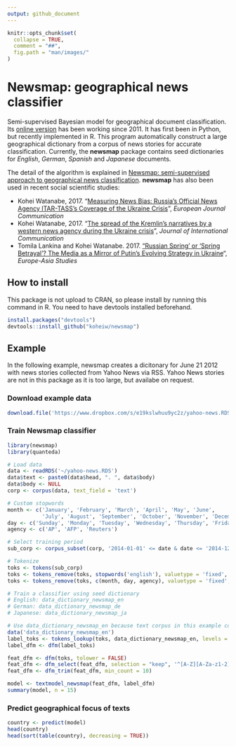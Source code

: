 ```yaml
---
output: github_document
---
```



```r
knitr::opts_chunk$set(
  collapse = TRUE,
  comment = "##",
  fig.path = "man/images/"
)
```

# Newsmap: geographical news classifier 

Semi-supervised Bayesian model for geographical document classification. Its [online version](http://newsmap.koheiw.net) has been working since 2011. It has first been in Python, but recently implemented in R. This program automatically construct a large geographical dictionary from a corpus of news stories for accurate classification. Currently, the **newsmap** package contains seed dictionaries for *English*, *German*, *Spanish* and *Japanese* documents.

The detail of the algorithm is explained in [Newsmap: semi-supervised approach to geographical news classification](http://www.tandfonline.com/eprint/dDeyUTBrhxBSSkHPn5uB/full). **newsmap** has also been used in recent social scientific studies:

* Kohei Watanabe, 2017. "[Measuring News Bias: Russia’s Official News Agency ITAR-TASS’s Coverage of the Ukraine Crisis](http://journals.sagepub.com/eprint/TBc9miIc89njZvY3gyAt/full)", *European Journal Communication*
* Kohei Watanabe, 2017. "[The spread of the Kremlin’s narratives by a western news agency during the Ukraine crisis](http://www.tandfonline.com/eprint/h2IHsz2YKce6uJeeCmcd/full)", *Journal of International Communication*
* Tomila Lankina and Kohei Watanabe. 2017. ["Russian Spring’ or ‘Spring Betrayal’? The Media as a Mirror of Putin’s Evolving Strategy in Ukraine](http://www.tandfonline.com/eprint/tWik7KDfsZv8C2KeNkI5/full)", *Europe-Asia Studies*

## How to install

This package is not upload to CRAN, so please install by running this command in R. You need to have devtools installed beforehand.

```r
install.packages("devtools")
devtools::install_github("koheiw/newsmap")
```

## Example

In the following example, newsmap creates a dicitonary for June 21 2012 with news stories collected from Yahoo News via RSS. Yahoo News stories are not in this package as it is too large, but availabe on request.

### Download example data

```r
download.file('https://www.dropbox.com/s/e19kslwhuu9yc2z/yahoo-news.RDS?dl=1', '~/yahoo-news.RDS')
```

### Train Newsmap classifier

```r
library(newsmap)
library(quanteda)

# Load data
data <- readRDS('~/yahoo-news.RDS')
data$text <- paste0(data$head, ". ", data$body)
data$body <- NULL
corp <- corpus(data, text_field = 'text')

# Custom stopwords
month <- c('January', 'February', 'March', 'April', 'May', 'June',
           'July', 'August', 'September', 'October', 'November', 'December')
day <- c('Sunday', 'Monday', 'Tuesday', 'Wednesday', 'Thursday', 'Friday', 'Saturday')
agency <- c('AP', 'AFP', 'Reuters')

# Select training period
sub_corp <- corpus_subset(corp, '2014-01-01' <= date & date <= '2014-12-31')

# Tokenize
toks <- tokens(sub_corp)
toks <- tokens_remove(toks, stopwords('english'), valuetype = 'fixed', padding = TRUE)
toks <- tokens_remove(toks, c(month, day, agency), valuetype = 'fixed', padding = TRUE)

# Train a classifier using seed dictionary
# English: data_dictionary_newsmap_en
# German: data_dictionary_newsmap_de
# Japanese: data_dictionary_newsmap_ja

# Use data_dictionary_newsmap_en because text corpus in this example contains English texts
data('data_dictionary_newsmap_en')
label_toks <- tokens_lookup(toks, data_dictionary_newsmap_en, levels = 3) # level 3 is countries
label_dfm <- dfm(label_toks)

feat_dfm <- dfm(toks, tolower = FALSE)
feat_dfm <- dfm_select(feat_dfm, selection = "keep", '^[A-Z][A-Za-z1-2]+', valuetype = 'regex', case_insensitive = FALSE) # include only proper nouns to model
feat_dfm <- dfm_trim(feat_dfm, min_count = 10)

model <- textmodel_newsmap(feat_dfm, label_dfm)
summary(model, n = 15)
```

### Predict geographical focus of texts 

```r
country <- predict(model)
head(country)
head(sort(table(country), decreasing = TRUE))
```
